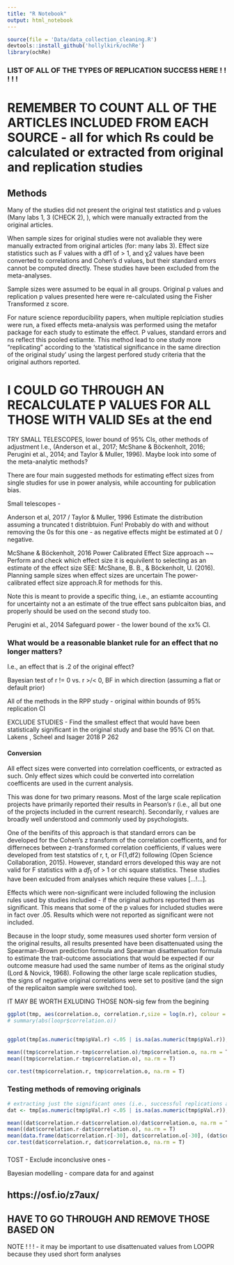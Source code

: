 ```yaml
---
title: "R Notebook"
output: html_notebook
---
```



```r
source(file = 'Data/data_collection_cleaning.R')
devtools::install_github('hollylkirk/ochRe')
library(ochRe)
```

### LIST OF ALL OF THE TYPES OF REPLICATION SUCCESS HERE ! ! ! ! !




# REMEMBER TO COUNT ALL OF THE ARTICLES INCLUDED FROM EACH SOURCE - all for which Rs could be calculated or extracted from original and replication studies

## Methods 
Many of the studies did not present the original test statistics and p values (Many labs 1, 3 (CHECK 2), ), which were manually extracted from the original articles.

When sample sizes for original studies were not avaliable they were manually extracted from original articles (for: many labs 3). Effect size statistics such as F values with a df1 of > 1, and χ2 values have been converted to correlations and Cohen's d values, but their standard errors cannot be computed directly. These studies have been excluded from the meta-analyses.

Sample sizes were assumed to be equal in all groups. Original p values and replication p values presented here were re-calculated using the Fisher Transformed z score.


For nature science reporducibility papers, when multiple replciation studies were run, a fixed effects meta-analysis was performed using the metafor package for each study to estimate the effect. P values, standard errors and ns reflect this pooled estiamte. This method lead to one study more "replicating" according to the 'statistical significance in the same direction of the original study' using the largest perfored study criteria that the original authors reported. 

# I COULD GO THROUGH AN RECALCULATE P VALUES FOR ALL THOSE WITH VALID SEs at the end



TRY SMALL TELESCOPES, lower bound of 95% CIs, other methods of adjustment I.e., (Anderson et al., 2017; McShane & Böckenholt, 2016; Perugini et al., 2014; and Taylor & Muller, 1996). Maybe look into some of the meta-analytic methods?


There are four main suggested methods for estimating effect sizes from single studies for use in power analysis, while accounting for publication bias. 

Small telescopes - 


Anderson et al, 2017 /  Taylor & Muller, 1996
Estimate the distribution assuming a truncated t distribtuion. Fun!  Probably do with and without removing the 0s for this one - as negative effects might be estimated at 0 / negative.  


McShane & Böckenholt, 2016
Power Calibrated Effect Size approach ~~ Perform and check which effect size it is equivilent to selecting as an estimate of the effect size
 SEE: McShane, B. B., & Böckenholt, U. (2016). Planning sample sizes when effect sizes are uncertain The power-calibrated effect size approach.R for methods for this. 
 
 Note this is meant to provide a specific thing, i.e., an estiamte accounting for uncertainty not a an estimate of the true effect sans publcaiton bias, and properly should be used on the second study too. 


Perugini et al., 2014
Safeguard power - the lower bound of the xx% CI. 


### What would be a reasonable blanket rule for an effect that no longer matters?
I.e., an effect that  is .2 of the original effect? 

Bayesian test of r != 0 vs. r >/< 0, BF in which direction (assuming a flat or default prior)

All of the methods in the RPP study - original within bounds of 95% replication CI

EXCLUDE STUDIES - Find the smallest effect that would have been statistically significant in the original study and base the 95% CI on that. Lakens , Scheel and  Isager 2018 P 262




#### Conversion
All effect sizes were converted into correlation coefficents, or extracted as such. Only effect sizes which could be converted into correlation coefficents are used in the current analysis. 


This was done for two primary reasons. Most of the large scale replication projects have primarily reported their results in Pearson's r (i.e., all but one of the projects included in the current research). Secondarily, r values are broadly well understood and commonly used by psychologists. 

One of the benifits of this approach is that standard errors can be developed for the Cohen's z transform of the correlation coefficents, and for differneces between z-transformed correlation coefficients, if values were developed from test statstics of r, t, or F(1,df2) following (Open Science Collaboration, 2015). However, standard errors developed this way are not valid for F statistics with a $df_1$ of > 1 or chi square statistics. These studies have been exlcuded from analyses which require these values [...!...]. 


Effects which were non-significant were included following the inclusion rules used by studies includied - if the original authors reported them as significant. This means that some of the p values for included studies were in fact over .05. Results which were not reported as significant were not included. 

Because in the loopr study, some measures used shorter form version of the original results, all results presented have been disattenuated using the Spearman-Brown prediction formula and Spearman disattenuation formula to estimate the trait-outcome associations that would be expected if our outcome measure had used the same number of items as the original study (Lord & Novick, 1968). Following the other large scale replication studies, the signs of negative original correlations were set to positive (and the sign of the replicaiton sample were switched too). 



IT MAY BE WORTH EXLUDING THOSE NON-sig few from the begining

```r



ggplot(tmp, aes(correlation.o, correlation.r,size = log(n.r), colour = as.factor(source))) +  geom_point(na.rm = T)+  ochRe::scale_colour_ochre(palette = "tasmania") + theme_classic()  + ylim(c(-.5, 1))+ xlim(c(-.5, 1)) # scale_shape_manual(values = c(0,1,2,15,16,17)) +
# summary(abs(loopr$correlation.o))  


ggplot(tmp[as.numeric(tmp$pVal.r) <.05 | is.na(as.numeric(tmp$pVal.r)),], aes(correlation.o, correlation.r,size = log(n.r), colour = as.factor(source))) +  geom_point(na.rm = T)+  ochRe::scale_colour_ochre(palette = "tasmania") + theme_classic() + ylim(c(-.5, 1))+ xlim(c(-.5, 1)) # scale_shape_manual(values = c(0,1,2,15,16,17)) +

mean((tmp$correlation.r-tmp$correlation.o)/tmp$correlation.o, na.rm = T)
mean((tmp$correlation.r-tmp$correlation.o), na.rm = T)

cor.test(tmp$correlation.r, tmp$correlation.o, na.rm = T)


```



### Testing methods of removing originals

```r


# extracting just the significant ones (i.e., successful replications according to p < .05 on the replication)
dat <- tmp[as.numeric(tmp$pVal.r) <.05 | is.na(as.numeric(tmp$pVal.r)),]

mean((dat$correlation.r-dat$correlation.o)/dat$correlation.o, na.rm = T)
mean((dat$correlation.r-dat$correlation.o), na.rm = T)
mean(data.frame(dat$correlation.r[-30], dat$correlation.o[-30], (dat$correlation.r[-30]-dat$correlation.o[-30])/dat$correlation.o[-30])[,3], na.rm = T)
cor.test(dat$correlation.r, dat$correlation.o, na.rm = T) 
```

###



TOST - 
Exclude inconclusive ones - 

Bayesian modelling - compare data for and against 








## https://osf.io/z7aux/
## HAVE TO GO THROUGH AND REMOVE THOSE BASED ON 




######## 
NOTE ! ! ! - it may be important to use disattenuated values from LOOPR because they used short form analyses









